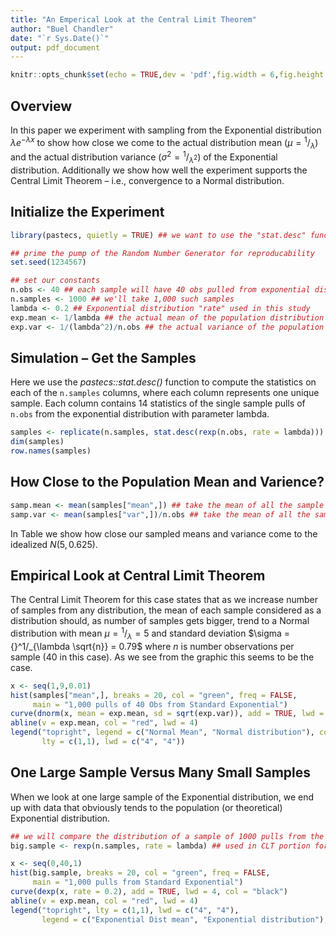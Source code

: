 ```yaml
---
title: "An Emperical Look at the Central Limit Theorem"
author: "Buel Chandler"
date: "`r Sys.Date()`"
output: pdf_document
---
```


```r
knitr::opts_chunk$set(echo = TRUE,dev = 'pdf',fig.width = 6,fig.height = 4)
```

## Overview

In this paper we experiment with sampling from the Exponential distribution $\lambda e^{-\lambda x}$ to show how close we come to the actual distribution mean ($\mu = {}^1/_\lambda$) and the actual distribution variance ($\sigma^2 = {}^1/_{\lambda^2}$) of the Exponential distribution. Additionally we show how well the experiment supports the Central Limit Theorem -- i.e., convergence to a Normal distribution.

## Initialize the Experiment

```r
library(pastecs, quietly = TRUE) ## we want to use the "stat.desc" function

## prime the pump of the Random Number Generator for reproducability
set.seed(1234567) 

## set our constants
n.obs <- 40 ## each sample will have 40 obs pulled from exponential distribution
n.samples <- 1000 ## we'll take 1,000 such samples
lambda <- 0.2 ## Exponential distribution "rate" used in this study
exp.mean <- 1/lambda ## the actual mean of the population distribution
exp.var <- 1/(lambda^2)/n.obs ## the actual variance of the population distribution
```

## Simulation -- Get the Samples 

Here we use the *pastecs::stat.desc()* function to compute the statistics on each of the `n.samples` columns, where each column represents one unique sample. Each column contains 14 statistics of the single sample pulls of `n.obs` from the exponential distribution with parameter lambda.

```r
samples <- replicate(n.samples, stat.desc(rexp(n.obs, rate = lambda)))
dim(samples)
row.names(samples)
```
\newpage
## How Close to the Population Mean and Varience? 

```r
samp.mean <- mean(samples["mean",]) ## take the mean of all the sample means
samp.var <- mean(samples["var",])/n.obs ## take the mean of all the sample variances
```

In Table \ref{table:compare} we show how close our sampled means and variance come to the idealized $N(5,0.625)$.

\begin{table}[ht]
\caption{Exponential Theoretical vs. Empirical}
\centering
\begin{tabular}{c c c }
\hline
 & Mean & Variance  \\ [0.5ex] % inserts table %heading
\hline
Theoretical &`r exp.mean` & `r exp.var` \\
Samples     & `r round(samp.mean, digits=3)` & `r round(samp.var, digits=3)` \\
Absolute Deltas & `r round(abs(samp.mean-exp.mean), digits=3)` & `r round(abs(samp.var-exp.var), digits=3)` \\ 
\hline
\end{tabular}
\label{table:compare}
\end{table}

## Empirical Look at Central Limit Theorem

The Central Limit Theorem for this case states that as we increase number of samples from any distribution, the mean of each sample considered as a distribution should, as number of samples gets bigger, trend to a Normal distribution with mean $\mu = {}^1/_\lambda = 5$ and standard deviation $\sigma = {}^1/_{\lambda \sqrt{n}} = 0.79$ where $n$ is number observations per sample (40 in this case). As we see from the graphic this seems to be the case.


```r
x <- seq(1,9,0.01)
hist(samples["mean",], breaks = 20, col = "green", freq = FALSE,
     main = "1,000 pulls of 40 Obs from Standard Exponential")
curve(dnorm(x, mean = exp.mean, sd = sqrt(exp.var)), add = TRUE, lwd = 4, col = "black")
abline(v = exp.mean, col = "red", lwd = 4)
legend("topright", legend = c("Normal Mean", "Normal distribution"), col = c("red", "black"),
       lty = c(1,1), lwd = c("4", "4"))

```

## One Large Sample Versus Many Small Samples

When we look at one large sample of the Exponential distribution, we end up with data that obviously tends to the population (or theoretical) Exponential distribution. 

```r
## we will compare the distribution of a sample of 1000 pulls from the Exponential distribution
big.sample <- rexp(n.samples, rate = lambda) ## used in CLT portion for comparison

x <- seq(0,40,1)
hist(big.sample, breaks = 20, col = "green", freq = FALSE, 
     main = "1,000 pulls from Standard Exponential")
curve(dexp(x, rate = 0.2), add = TRUE, lwd = 4, col = "black")
abline(v = exp.mean, col = "red", lwd = 4)
legend("topright", lty = c(1,1), lwd = c("4", "4"),
       legend = c("Exponential Dist mean", "Exponential distribution"), col = c("red", "black"))
```


